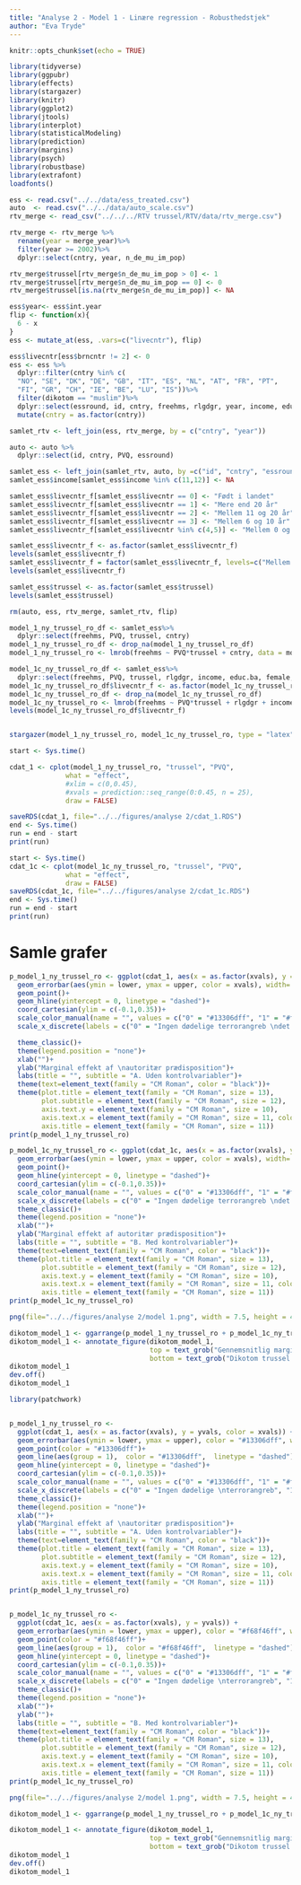 ---
title: "Analyse 2 - Model 1 - Linære regression - Robusthedstjek"
author: "Eva Tryde"
---
```{r setup, include=FALSE}
knitr::opts_chunk$set(echo = TRUE)
```

```{r, include=FALSE, message=FALSE}
library(tidyverse)
library(ggpubr)
library(effects)
library(stargazer)
library(knitr)
library(ggplot2) 
library(jtools)
library(interplot)
library(statisticalModeling)
library(prediction)
library(margins)
library(psych)
library(robustbase)
library(extrafont)
loadfonts()
```



```{r data, message=FALSE}
ess <- read.csv("../../data/ess_treated.csv")
auto  <- read.csv("../../data/auto_scale.csv")
rtv_merge <- read_csv("../../../RTV trussel/RTV/data/rtv_merge.csv")
```

```{r, message=FALSE}
rtv_merge <- rtv_merge %>%
  rename(year = merge_year)%>%
  filter(year >= 2002)%>%
  dplyr::select(cntry, year, n_de_mu_im_pop)

rtv_merge$trussel[rtv_merge$n_de_mu_im_pop > 0] <- 1
rtv_merge$trussel[rtv_merge$n_de_mu_im_pop == 0] <- 0
rtv_merge$trussel[is.na(rtv_merge$n_de_mu_im_pop)] <- NA

ess$year<- ess$int.year
flip <- function(x){
  6 - x
}
ess <- mutate_at(ess, .vars=c("livecntr"), flip)

ess$livecntr[ess$brncntr != 2] <- 0
ess <- ess %>%
  dplyr::filter(cntry %in% c(
  "NO", "SE", "DK", "DE", "GB", "IT", "ES", "NL", "AT", "FR", "PT",
  "FI", "GR", "CH", "IE", "BE", "LU", "IS"))%>%
  filter(dikotom == "muslim")%>%
  dplyr::select(essround, id, cntry, freehms, rlgdgr, year, income, educ.ba, female, age, livecntr)%>%
  mutate(cntry = as.factor(cntry))

samlet_rtv <- left_join(ess, rtv_merge, by = c("cntry", "year"))

auto <- auto %>%
  dplyr::select(id, cntry, PVQ, essround)

samlet_ess <- left_join(samlet_rtv, auto, by =c("id", "cntry", "essround"))
samlet_ess$income[samlet_ess$income %in% c(11,12)] <- NA

samlet_ess$livecntr_f[samlet_ess$livecntr == 0] <- "Født i landet"
samlet_ess$livecntr_f[samlet_ess$livecntr == 1] <- "Mere end 20 år"
samlet_ess$livecntr_f[samlet_ess$livecntr == 2] <- "Mellem 11 og 20 år"
samlet_ess$livecntr_f[samlet_ess$livecntr == 3] <- "Mellem 6 og 10 år"
samlet_ess$livecntr_f[samlet_ess$livecntr %in% c(4,5)] <- "Mellem 0 og 5 år"

samlet_ess$livecntr_f <- as.factor(samlet_ess$livecntr_f)
levels(samlet_ess$livecntr_f)
samlet_ess$livecntr_f = factor(samlet_ess$livecntr_f, levels=c("Mellem 0 og 5 år",  "Mellem 6 og 10 år", "Mellem 11 og 20 år", "Mere end 20 år", "Født i landet"))
levels(samlet_ess$livecntr_f)

samlet_ess$trussel <- as.factor(samlet_ess$trussel)
levels(samlet_ess$trussel)
```


```{r}
rm(auto, ess, rtv_merge, samlet_rtv, flip)
```


```{r}
model_1_ny_trussel_ro_df <- samlet_ess%>%
  dplyr::select(freehms, PVQ, trussel, cntry)
model_1_ny_trussel_ro_df <- drop_na(model_1_ny_trussel_ro_df)
model_1_ny_trussel_ro <- lmrob(freehms ~ PVQ*trussel + cntry, data = model_1_ny_trussel_ro_df, control = lmrob.control(k.max = 500, fast.s.large.n = Inf))

model_1c_ny_trussel_ro_df <- samlet_ess%>%
  dplyr::select(freehms, PVQ, trussel, rlgdgr, income, educ.ba, female, age, livecntr_f, cntry)
model_1c_ny_trussel_ro_df$livecntr_f <- as.factor(model_1c_ny_trussel_ro_df$livecntr_f)
model_1c_ny_trussel_ro_df <- drop_na(model_1c_ny_trussel_ro_df)
model_1c_ny_trussel_ro <- lmrob(freehms ~ PVQ*trussel + rlgdgr + income + educ.ba + female + age + livecntr_f + cntry, data = model_1c_ny_trussel_ro_df, control = lmrob.control(k.max = 500, fast.s.large.n = Inf))
levels(model_1c_ny_trussel_ro_df$livecntr_f)


stargazer(model_1_ny_trussel_ro, model_1c_ny_trussel_ro, type = "latex")
```


```{r}
start <- Sys.time()

cdat_1 <- cplot(model_1_ny_trussel_ro, "trussel", "PVQ",
              what = "effect", 
              #xlim = c(0,0.45), 
              #xvals = prediction::seq_range(0:0.45, n = 25),
              draw = FALSE)

saveRDS(cdat_1, file="../../figures/analyse 2/cdat_1.RDS")
end <- Sys.time()
run = end - start
print(run)
```


```{r}
start <- Sys.time()
cdat_1c <- cplot(model_1c_ny_trussel_ro, "trussel", "PVQ",  
              what = "effect",
              draw = FALSE)
saveRDS(cdat_1c, file="../../figures/analyse 2/cdat_1c.RDS")
end <- Sys.time()
run = end - start
print(run)
```



# Samle grafer
```{r}
p_model_1_ny_trussel_ro <- ggplot(cdat_1, aes(x = as.factor(xvals), y = yvals, color = xvals)) +   
  geom_errorbar(aes(ymin = lower, ymax = upper, color = xvals), width=.1) +
  geom_point()+
  geom_hline(yintercept = 0, linetype = "dashed")+
  coord_cartesian(ylim = c(-0.1,0.35))+
  scale_color_manual(name = "", values = c("0" = "#13306dff", "1" = "#f68f46ff"))+
  scale_x_discrete(labels = c("0" = "Ingen dødelige terrorangreb \ndet foregående år", "1" = "Dødelige terrorangreb \ndet foregående år"))+

  theme_classic()+
  theme(legend.position = "none")+
  xlab("")+
  ylab("Marginal effekt af \nautoritær prædisposition")+
  labs(title = "", subtitle = "A. Uden kontrolvariabler")+
  theme(text=element_text(family = "CM Roman", color = "black"))+
  theme(plot.title = element_text(family = "CM Roman", size = 13),
        plot.subtitle = element_text(family = "CM Roman", size = 12),
        axis.text.y = element_text(family = "CM Roman", size = 10),
        axis.text.x = element_text(family = "CM Roman", size = 11, color = "black"),
        axis.title = element_text(family = "CM Roman", size = 11))
print(p_model_1_ny_trussel_ro)

p_model_1c_ny_trussel_ro <- ggplot(cdat_1c, aes(x = as.factor(xvals), y = yvals, color = xvals)) +   
  geom_errorbar(aes(ymin = lower, ymax = upper, color = xvals), width=.1) +
  geom_point()+
  geom_hline(yintercept = 0, linetype = "dashed")+
  coord_cartesian(ylim = c(-0.1,0.35))+
  scale_color_manual(name = "", values = c("0" = "#13306dff", "1" = "#f68f46ff"))+
  scale_x_discrete(labels = c("0" = "Ingen dødelige terrorangreb \ndet foregående år", "1" = "Dødelige terrorangreb \ndet foregående år"))+
  theme_classic()+
  theme(legend.position = "none")+
  xlab("")+
  ylab("Marginal effekt af autoritær prædisposition")+
  labs(title = "", subtitle = "B. Med kontrolvariabler")+
  theme(text=element_text(family = "CM Roman", color = "black"))+
  theme(plot.title = element_text(family = "CM Roman", size = 13),
        plot.subtitle = element_text(family = "CM Roman", size = 12),
        axis.text.y = element_text(family = "CM Roman", size = 10),
        axis.text.x = element_text(family = "CM Roman", size = 11, color = "black"),
        axis.title = element_text(family = "CM Roman", size = 11))
print(p_model_1c_ny_trussel_ro)

png(file="../../figures/analyse 2/model 1.png", width = 7.5, height = 4, units = "in", res=500)

dikotom_model_1 <- ggarrange(p_model_1_ny_trussel_ro + p_model_1c_ny_trussel_ro + rremove("y.title"))
dikotom_model_1 <- annotate_figure(dikotom_model_1,
                                   top = text_grob("Gennemsnitlig marginal effekt af interaktion på grad af intolerance ift. homoseksuelle", color = "black", size = 14, family = "CM Roman"),
                                   bottom = text_grob("Dikotom trussel variable, som angiver hvorvidt nogle er døde i et højre orienteret terrorangreb \nrettet mod muslimer og immigranter, det foregårende år",color = "black", size = 10, family = "CM Roman",hjust = 1, x = 1))
dikotom_model_1
dev.off()
dikotom_model_1
```

```{r}
library(patchwork)


p_model_1_ny_trussel_ro <- 
  ggplot(cdat_1, aes(x = as.factor(xvals), y = yvals, color = xvals)) + 
  geom_errorbar(aes(ymin = lower, ymax = upper), color = "#13306dff", width=.1, alpha  = 0.9) +
  geom_point(color = "#13306dff")+
  geom_line(aes(group = 1),  color = "#13306dff",  linetype = "dashed")+
  geom_hline(yintercept = 0, linetype = "dashed")+
  coord_cartesian(ylim = c(-0.1,0.35))+
  scale_color_manual(name = "", values = c("0" = "#13306dff", "1" = "#f68f46ff"))+
  scale_x_discrete(labels = c("0" = "Ingen dødelige \nterrorangreb", "1" = "Dødelige \nterrorangreb"))+
  theme_classic()+
  theme(legend.position = "none")+
  xlab("")+
  ylab("Marginal effekt af \nautoritær prædisposition")+
  labs(title = "", subtitle = "A. Uden kontrolvariabler")+
  theme(text=element_text(family = "CM Roman", color = "black"))+
  theme(plot.title = element_text(family = "CM Roman", size = 13),
        plot.subtitle = element_text(family = "CM Roman", size = 12),
        axis.text.y = element_text(family = "CM Roman", size = 10),
        axis.text.x = element_text(family = "CM Roman", size = 11, color = "black"),
        axis.title = element_text(family = "CM Roman", size = 11))
print(p_model_1_ny_trussel_ro)


p_model_1c_ny_trussel_ro <- 
  ggplot(cdat_1c, aes(x = as.factor(xvals), y = yvals)) +   
  geom_errorbar(aes(ymin = lower, ymax = upper), color = "#f68f46ff", width=.1, alpha  = 0.9) +
  geom_point(color = "#f68f46ff")+
  geom_line(aes(group = 1),  color = "#f68f46ff",  linetype = "dashed")+
  geom_hline(yintercept = 0, linetype = "dashed")+
  coord_cartesian(ylim = c(-0.1,0.35))+
  scale_color_manual(name = "", values = c("0" = "#13306dff", "1" = "#f68f46ff"))+
  scale_x_discrete(labels = c("0" = "Ingen dødelige \nterrorangreb", "1" = "Dødelige \nterrorangreb"))+
  theme_classic()+
  theme(legend.position = "none")+
  xlab("")+
  ylab("")+
  labs(title = "", subtitle = "B. Med kontrolvariabler")+
  theme(text=element_text(family = "CM Roman", color = "black"))+
  theme(plot.title = element_text(family = "CM Roman", size = 13),
        plot.subtitle = element_text(family = "CM Roman", size = 12),
        axis.text.y = element_text(family = "CM Roman", size = 10),
        axis.text.x = element_text(family = "CM Roman", size = 11, color = "black"),
        axis.title = element_text(family = "CM Roman", size = 11))
print(p_model_1c_ny_trussel_ro)
```


```{r}
png(file="../../figures/analyse 2/model 1.png", width = 7.5, height = 4, units = "in", res=500)

dikotom_model_1 <- ggarrange(p_model_1_ny_trussel_ro + p_model_1c_ny_trussel_ro, nrow = 1)

dikotom_model_1 <- annotate_figure(dikotom_model_1,
                                   top = text_grob("Gennemsnitlig marginal effekt af interaktion på grad af intolerance ift. homoseksuelle", color = "black", size = 14, family = "CM Roman"),
                                   bottom = text_grob("Dikotom trussel variable, som angiver hvorvidt nogle er døde i et højre orienteret terrorangreb \nrettet mod muslimer og immigranter, det foregårende år",color = "black", size = 10, family = "CM Roman",hjust = 1, x = 1))
dikotom_model_1
dev.off()
dikotom_model_1
```



